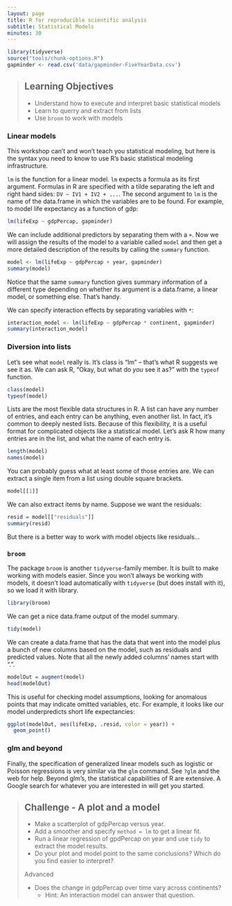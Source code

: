 ```yaml
---
layout: page
title: R for reproducible scientific analysis
subtitle: Statistical Models
minutes: 30
---
```


```r
library(tidyverse)
source("tools/chunk-options.R")
gapminder <- read.csv('data/gapminder-FiveYearData.csv')
```

> ## Learning Objectives {.objectives}
>
> * Understand how to execute and interpret basic statistical models
> * Learn to querry and extract from lists
> * Use `broom` to work with models

### Linear models

This workshop can't and won't teach you statistical modeling, but here is the syntax you need to know to use R's basic statistical modeling infrastructure.

`lm` is the function for a linear model. `lm` expects a formula as its first argument. Formulas in R are specified with a tilde separating the left and right hand sides: `DV ~ IV1 + IV2 + ...`. The second argument to `lm` is the name of the data.frame in which the variables are to be found. For example, to model life expectancy as a function of gdp:

```r
lm(lifeExp ~ gdpPercap, gapminder)
```

We can include additional predictors by separating them with a `+`. Now we will assign the results of the model to a variable called `model` and then get a more detailed description of the results by calling the `summary` function.

```r
model <- lm(lifeExp ~ gdpPercap + year, gapminder)
summary(model)
```

Notice that the same `summary` function gives summary information of a different type depending on whether its argument is a data.frame, a linear model, or something else. That's handy.

We can specify interaction effects by separating variables with `*`:

```r
interaction_model <- lm(lifeExp ~ gdpPercap * continent, gapminder)
summary(interaction_model)
```

### Diversion into lists

Let's see what `model` really is. It's class is "lm" -- that's what R suggests we see it as. We can ask R, "Okay, but what do *you* see it as?" with the `typeof` function.

```r
class(model)
typeof(model)
```

Lists are the most flexible data structures in R. A list can have any number of entries, and each entry can be anything, even another list. In fact, it's common to deeply nested lists. Because of this flexibility, it is a useful format for complicated objects like a statistical model. Let's ask R how many entries are in the list, and what the name of each entry is.

```r
length(model)
names(model)
```

You can probably guess what at least some of those entries are. We can extract a single item from a list using double square brackets.

```r
model[[1]] 
```

We can also extract items by name. Suppose we want the residuals:

```r
resid = model[["residuals"]]
summary(resid)
```

But there is a better way to work with model objects like residuals...

### `broom`

The package `broom` is another `tidyverse`-family member. It is built to make working with models easier. Since you won't always be working with models, it doesn't load automatically with `tidyverse` (but does install with it), so we load it with library.

```r
library(broom)
```

We can get a nice data.frame output of the model summary.

```r
tidy(model)
```

We can create a data.frame that has the data that went into the model plus a bunch of new columns based on the model, such as residuals and predicted values. Note that all the newly added columns' names start with ".".

```r
modelOut = augment(model)
head(modelOut)
```

This is useful for checking model assumptions, looking for anomalous points that may indicate omitted variables, etc. For example, it looks like our model underpredicts short life expectancies:

```r
ggplot(modelOut, aes(lifeExp, .resid, color = year)) + 
  geom_point()
```


### glm and beyond

Finally, the specification of generalized linear models such as logistic or Poisson regressions is very similar via the `glm` command. See `?glm` and the web for help. Beyond glm's, the statistical capabilities of R are extensive. A Google search for whatever you are interested in will get you started.



> ## Challenge - A plot and a model {.challenge}
>
> - Make a scatterplot of gdpPercap versus year.  
> - Add a smoother and specify `method = lm` to get a linear fit.  
> - Run a linear regression of gpdPercap on year and use `tidy` to extract the model results.  
> - Do your plot and model point to the same conclusions? Which do you find easier to interpret?
>
> Advanced  
>
> - Does the change in gdpPercap over time vary across continents?  
>   - Hint: An interaction model can answer that question.